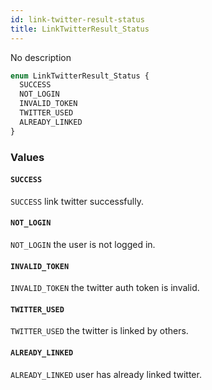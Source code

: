 ```yaml
---
id: link-twitter-result-status
title: LinkTwitterResult_Status
---
```



No description

```graphql
enum LinkTwitterResult_Status {
  SUCCESS
  NOT_LOGIN
  INVALID_TOKEN
  TWITTER_USED
  ALREADY_LINKED
}
```


### Values

#### `SUCCESS` 

`SUCCESS` link twitter successfully.


#### `NOT_LOGIN` 

`NOT_LOGIN` the user is not logged in.


#### `INVALID_TOKEN` 

`INVALID_TOKEN` the twitter auth token is invalid.


#### `TWITTER_USED` 

`TWITTER_USED` the twitter is linked by others.


#### `ALREADY_LINKED` 

`ALREADY_LINKED` user has already linked twitter.




